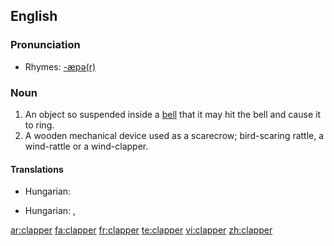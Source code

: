 ==English==

===Pronunciation===
*Rhymes: [[Rhymes:English:-æpə(r)|-æpə(r)]]

===Noun===
{{en-noun}}

# An object so suspended inside a [[bell]] that it may hit the bell and cause it to ring.
# A wooden mechanical device used as a scarecrow; bird-scaring rattle, a wind-rattle or a wind-clapper.

====Translations====
{{trans-top|the tongue of a bell}}
* Hungarian: {{t|hu|harangnyelv}}
{{trans-mid}}
{{trans-bottom}}

{{trans-top|rattle}}
* Hungarian: {{t|hu|kereplő}}, {{t-|hu|szélkelep}}
{{trans-mid}}
{{trans-bottom}}

[[ar:clapper]]
[[fa:clapper]]
[[fr:clapper]]
[[te:clapper]]
[[vi:clapper]]
[[zh:clapper]]